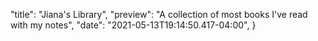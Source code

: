 
  "title": "Jiana's Library",
  "preview": "A collection of most books I've read with my notes",
  "date": "2021-05-13T19:14:50.417-04:00",
}


